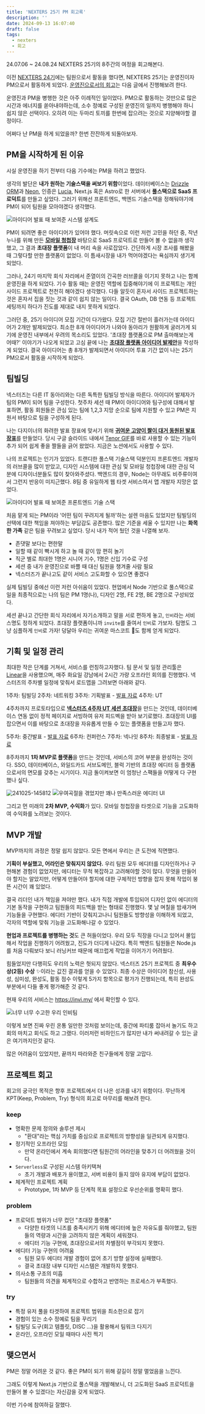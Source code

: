 ```yaml
---
title: 'NEXTERS 25기 PM 회고록'
description: ''
date: 2024-09-13 16:07:40
draft: false
tags:
  - nexters
  - 회고
---
```


24.07.06 ~ 24.08.24
NEXTERS 25기의 8주간의 여정을 회고해본다.

이전 [NEXTERS 24기](./nexters-24)에는 팀원으로서 활동을 했다면, NEXTERS 25기는 운영진이자 PM으로서 활동하게 되었다. [운영진으로서의 회고](./nexters-25-coo)는 다음 글에서 진행해보려 한다.

운영진과 PM을 병행한 것은 아주 이례적인 일이었다. PM으로 활동하는 것만으로 많은 시간과 에너지를 쏟아내야하는데, 소수 정예로 구성된 운영진의 일까지 병행해야 하니 쉽지 않은 선택이다. 오히려 이는 두마리 토끼를 한번에 잡으려는 것으로 지양해야할 결정이다.

어쩌다 난 PM을 하게 되었을까? 한번 잔잔하게 되돌아보자.

## PM을 시작하게 된 이유

시실 운영진을 하기 전부터 다음 기수에는 PM을 하려고 했었다.

생각의 발단은 **내가 원하는 기술스택을 써보기 위함**이었다. 데이터베이스는 [Drizzle ORM](https://orm.drizzle.team/)과 [Neon](https://neon.tech/), 인증은 [Lucia](https://lucia-auth.com/), Next.js 혹은 Astro로 한 서버에서 **풀스택으로 SaaS 프로덕트**를 만들고 싶었다. 그러기 위해선 프론트엔드, 백엔드 기술스택을 정해둬야기에 PM이 되어 팀원을 모아야겠다 생각했다.

![아이디어 발표 때 보여준 시스템 설계도](/img/nexters-25-pm/240921-202233.avif)

PM이 되려면 좋은 아이디어가 있어야 했다. 머릿속으로 이런 저런 고민을 하던 중, 작년 누나를 위해 만든 [**모바일 청첩장**](https://charlan-byul.vercel.app/) 바탕으로 SaaS 프로덕트로 만들어 볼 수 없을까 생각했고, 그 결과 **초대장 플랫폼**이 내 머리 속을 사로잡았다. 간단하게 시장 조사를 해봤을 때 그렇다할 만한 플랫폼이 없었다. 이 틈새시장을 내가 먹어야겠다는 욕심까지 생기게 되었다.

그러나, 24기 마지막 회식 자리에서 준열이의 간곡한 러브콜을 이기지 못하고 나는 함께 운영진을 하게 되었다. 기수 활동 때는 운영진 역할에 집중해야기에 이 프로젝트는 개인 사이드 프로젝트로 천천히 해야겠다 생각했다. 다들 알듯이 혼자서 사이드 프로젝트하는 것은 혼자서 집을 짓는 것과 같이 쉽지 않는 일이다. 결국 OAuth, DB 연동 등 프로젝트 세팅까지 하다가 진도를 제대로 내지 못하게 되었다.

그러던 중, 25기 아이디어 모집 기간이 다가왔다. 모집 기간 절반이 흘러가는데 아이디어가 2개만 발제되었다. 최소한 8개 아이디어가 나와야 동아리가 원활하게 굴러가게 되기에 운영진 내부에서 우려의 목소리도 있었다. '초대장 플랫폼으로 PM 출마해보는게 어때?' 이야기가 나오게 되었고 고심 끝에 나는 [**초대장 플랫폼 아이디어 발제안**](https://teamnexters.notion.site/b12e271273a346469c92ac0f2042a8a3?pvs=4)을 작성하게 되었다. 결국 아이디어는 총 8개가 발제되면서 아이디어 투표 기간 없이 나는 25기 PM으로서 활동을 시작하게 되었다.

## 팀빌딩

넥스터즈는 다른 IT 동아리와는 다른 독특한 팀빌딩 방식을 따른다. 아이디어 발제자가 팀의 PM이 되어 팀을 구성한다. 첫주차 세션 때 PM이 아이디어와 팀구성에 대해서 발표하면, 활동 회원들은 관심 있는 팀에 1,2,3 지망 순으로 팀에 지원할 수 있고 PM은 지원서 바탕으로 팀을 구성하게 된다.

나는 다지이너의 화려한 발표 장표에 맞서기 위해 [**귀여운 고양이 짤이 대거 동원된 발표 장표**](https://docs.google.com/presentation/d/1EJMrmBSQRG3DCQsWhn-rPzsWbmu0lp2-nZoOlyJK3Mg/edit)를 만들었다. 당시 구글 슬라이드 내에서 [Tenor GIF](https://tenor.com/)를 바로 사용할 수 있는 기능이 추가 되어 쉽게 좋을 짤들을 긁어 왔었다. 지금은 노션에서도 사용할 수 있다.

나의 프로젝트는 인기가 있었다. 트랜디한 풀스택 기술스택 덕분인지 프론트엔드 개발자의 러브콜을 많이 받았고, 디자인 시스템에 대한 관심 및 모바일 청첩장에 대한 관심 덕분에 디자이너분들도 많이 찾아와주셨다. 백엔드의 경우, Node는 아무래도 비주류이여서 그런지 반응이 미지근했다. 8팀 중 유일하게 웹 타겟 서비스여서 앱 개발자 지망은 없었다.

![아이디어 발표 때 보여준 프론트엔드 기술 스택](/img/nexters-25-pm/240921-202036.avif)

처음 맡게 되는 PM이라 '어떤 팀이 꾸려지게 될까'하는 설렌 마음도 있었지만 팀빌딩의 선택에 대한 책임을 져야하는 부담감도 공존했다. 많은 기준을 세울 수 있지만 나는 **화목한 가족** 같은 팀을 꾸려보고 싶었다. 당시 내가 적어 뒀던 것을 나열해 보자.

- 존댓말 보다는 편한말
- 일할 때 같이 빡시게 하고 놀 때 같이 맘 편히 놀기
- 직군 별로 최대한 1명은 시니어 기수, 1명은 신입 기수로 구성
- 세션 중 내가 운영진으로 바쁠 때 대신 팀원을 챙겨줄 사람 필요
- 넥스터즈가 끝나고도 같이 서비스 고도화할 수 있으면 좋겠다

실제 팀빌딩 중에선 이런 저런 아쉬움이 있었다. 현업에서 Node 기반으로 풀스택으로 일을
최종적으로는 나의 팀은 PM 1명(나), 디자인 2명, FE 2명, BE 2명으로 구성되었다.

세션 끝나고 간단한 회식 자리에서 자기소개하고 말을 서로 편하게 놓고, `인비`라는 서비스명도 정하게 되었다. 초대장 플랫폼이니까 `invite`를 줄여서 `인비`로 가보자. 팀명도 그냥 심플하게 `인비`로 가자! 덩달아 우리는 귀여운 마스코트 🐝도 함께 얻게 되었다.

## 기획 및 일정 관리

최대한 작은 단계를 거쳐서, 서비스를 런칭하고자했다. 팀 문서 및 일정 관리툴은 [Linear](https://linear.app/)을 사용했으며, 매주 화요일 강남에서 2시간 가량 오프라인 회의를 진행했다. 넥스터즈의 주차별 일정에 맞춰서 로드맵을 그려보면 아래와 같다.

1주차: 팀빌딩
2주차: 네트워킹
3주차: 기획발표 - [발표 자료](https://www.figma.com/slides/Czr1j7ddKlTXBmaqNEKccR/%EB%84%A5%EC%8A%A4%ED%84%B0%EC%A6%88-25%EA%B8%B0-%EC%9D%B8%EB%B9%84-%F0%9F%90%9D-%EA%B8%B0%ED%9A%8D-%EB%B0%9C%ED%91%9C?node-id=1-26&t=XusJRkLau2y1ZhVc-1)
4주차: UT

4주차까지 프로토타입으로 [**넥스터즈 4주차 UT 세션 초대장**](https://invi.my/ut)을 만드는 것인데, 데이터베이스 연동 없이 정적 페이지로 서빙하여 유저 피드벡을 받아 보기로했다. 초대장의 UI를 잡으면서 이를 바탕으로 초대장을 자유롭게 만들 수 있는 플랫폼을 만들고자 했다.

5주차: 중간발표 - [발표 자료](https://www.figma.com/slides/Uk8apHdty3uQJ1it2eXGGm/%EB%84%A5%EC%8A%A4%ED%84%B0%EC%A6%88-25%EA%B8%B0-%EC%9D%B8%EB%B9%84-%F0%9F%90%9D-%EC%A4%91%EA%B0%84-%EB%B0%9C%ED%91%9C?node-id=1-533&t=pzRzVQXkzsVZIWcx-1)
6주차: 컨퍼런스
7주차: 넥나잇
8주차: 최종발표 - [발표 자료](https://www.figma.com/slides/ji2HRv7IbeAxp0wEzlbPmh/%EB%84%A5%EC%8A%A4%ED%84%B0%EC%A6%88-25%EA%B8%B0-%EC%9D%B8%EB%B9%84-%F0%9F%90%9D-%EC%B5%9C%EC%A2%85-%EB%B0%9C%ED%91%9C?node-id=1-64&t=HBVJqhNNqw7QolR6-1)

8주차까지 **1차 MVP로 플랫폼**을 만드는 것인데, 서비스의 코어 부분을 완성하는 것이다.
SSO, 데이터베이스, 와일드카드 서브도메인, 블럭 기반의 초대장 에디터 등 플랫폼으로서의 면모를 갖추는 시기이다. 지금 돌이켜보면 이 엄청난 스팩들을 어떻게 다 구현했나 싶다.

![241025-145812](/img/nexters-25-pm/241025-145812.avif)
![우여곡절을 겪었지만 꽤나 만족스러운 에디터 UI](/img/nexters-25-pm/241025-163055.avif)

그리고 먼 미래의 **2차 MVP, 수익화**가 있다.
모바일 청첩장을 타겟으로 기능을 고도화하여 수익화를 노려보는 것이다.

## MVP 개발

MVP까지의 과정은 정말 쉽지 않았다. 모든 면에서 우리는 큰 도전에 직면했다.

**기획이 부실했고, 어라인은 맞춰지지 않았다.** 우리 팀원 모두 에디터를 디자인하거나 구현해본 경험이 없었지만, 에디터는 무척 복잡하고 고려해야할 것이 많다. 무엇을 만들어야 할지는 알았지만, 어떻게 만들어야 할지에 대한 구체적인 방향을 잡지 못해 작업이 붕 뜬 시간이 꽤 있었다.

결국 리더인 내가 책임을 져야만 했다. 내가 직접 개발에 투입되어 디자인 없이 에디터의 기본 동작을 구현하고 팀원들의 피드백을 받는 형태로 진행했다. 몇 날 며칠을 밤새가며 기능들을 구현했다. 에디터 기반이 갖춰지고나니 팀원들도 방향성을 이해하게 되었고, 각자의 역할에 맞춰 기능을 고도화해나갈 수 있었다.

**현업과 프로젝트를 병행하는 것**도 큰 허들이었다. 우리 모두 직장을 다니고 있어서 몰입해서 작업을 진행하기 어려웠고, 진도가 더디게 나갔다. 특히 백엔드 팀원들은 Node.js를 처음 다뤄보다 보니 러닝커브 때문에 매끄럽게 작업을 이어가기 어려웠다.

힘들었지만 다행히도 우리의 노력은 헛되지 않았다.
넥스터즈 25기 프로젝트 중 **최우수상(2등) 수상** ✨이라는 값진 결과를 얻을 수 있었다. 최종 수상은 아이디어 참신성, 사용성, 심미성, 완성도, 활동 점수 이렇게 5가지 항목으로 평가가 진행되는데, 특히 완성도 부분에서 다들 좋게 평가해준 것 같다.

현재 우리의 서비스는 https://invi.my/ 에서 확인할 수 있다.

![너무 너무 수고한 우리 인비팀](/img/nexters-25-pm/241025-160354.avif)

이렇게 보면 진짜 우린 온통 일만한 것처럼 보이는데, 중간에 파티룸 잡아서 놀기도 하고 회의 마치고 회식도 하고 그랬다. 이러저런 비하인드가 많지만 내가 써내려갈 수 있는 글은 여기까지인것 같다.

많은 어려움이 있었지만, 끝까지 따라와준 친구들에게 정말 고맙다.

## 프로젝트 회고

회고의 궁극인 목적은 향후 프로젝트에서 더 나은 성과를 내기 위함이다.
무난하게 KPT(Keep, Problem, Try) 형식의 회고로 마무리를 해보려 한다.

### keep

- 명확한 문제 정의와 솔루션 제시
  - "환대"라는 핵심 가치를 중심으로 프로젝트의 방향성을 일관되게 유지했다.
- 정기적인 오프라인 모임
  - 만약 온라인에서 계속 회의했다면 팀원간의 어라인을 맞추기 더 어려웠을 것이다.
- `Serverless`로 구성된 시스템 아키택쳐
  - 초기 개발과 배포가 용이했고, 서버 비용이 들지 않아 유지에 부담이 없었다.
- 체계적인 프로젝트 계획
  - Prototype, 1차 MVP 등 단계적 목표 설정으로 우선순위를 명확히 했다.

### problem

- 프로덕트 범위가 너무 컸던 "초대장 플랫폼"
  - 다양한 타겟의 니즈를 충족시키기 위해 에디터에 높은 자유도를 줘야했고, 팀원들의 역량과 시간을 고려하지 않은 계획이 세워졌다.
  - 에디터 기능 구현에, 초대장으로서의 차별점이 부각되지 못했다.
- 에디터 기능 구현의 어려움
  - 팀원 모두 에디터 개발 경험이 없어 초기 방향 설정에 실패했다.
  - 결국 초대장 내부 디자인 시스템은 개발하지 못했다.
- 의사소통 구조의 미흡
  - 팀원들의 의견을 체계적으로 수합하고 반영하는 프로세스가 부족했다.

### try

- 특정 유저 풀을 타겟하여 프로젝트 범위을 최소한으로 잡기
- 경험이 있는 소수 정예로 팀을 꾸리기
- 팀빌딩 도구(회고 템플릿, DISC ...)을 활용해서 팀워크 다지기
- 온라인, 오프라인 모일 때마다 사진 찍기

## 맺으면서

PM은 정말 어려운 것 같다. 좋은 PM이 되기 위해 갈길이 정말 멀었음을 느낀다.

그래도 이렇게 Next.js 기반으로 풀스택을 개발해보니, 더 고도화된 SaaS 프로덕트을 만들어 볼 수 있겠다는 자신감을 갖게 되었다.

이번 기수에 참여하길 잘했다.
